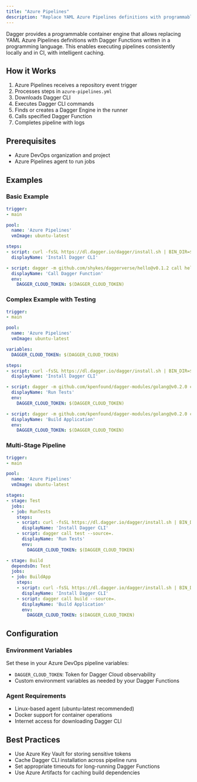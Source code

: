 ```yaml
---
title: "Azure Pipelines"
description: "Replace YAML Azure Pipelines definitions with programmable Dagger Functions"
---
```


Dagger provides a programmable container engine that allows replacing YAML Azure Pipelines definitions with Dagger Functions written in a programming language. This enables executing pipelines consistently locally and in CI, with intelligent caching.

## How it Works

1. Azure Pipelines receives a repository event trigger
2. Processes steps in `azure-pipelines.yml`
3. Downloads Dagger CLI
4. Executes Dagger CLI commands
5. Finds or creates a Dagger Engine in the runner
6. Calls specified Dagger Function
7. Completes pipeline with logs

## Prerequisites

- Azure DevOps organization and project
- Azure Pipelines agent to run jobs

## Examples

### Basic Example

```yaml
trigger:
- main

pool:
  name: 'Azure Pipelines'
  vmImage: ubuntu-latest

steps:
- script: curl -fsSL https://dl.dagger.io/dagger/install.sh | BIN_DIR=$HOME/.local/bin sh
  displayName: 'Install Dagger CLI'

- script: dagger -m github.com/shykes/daggerverse/hello@v0.1.2 call hello --greeting="bonjour" --name="monde"
  displayName: 'Call Dagger Function'
  env:
    DAGGER_CLOUD_TOKEN: $(DAGGER_CLOUD_TOKEN)
```

### Complex Example with Testing

```yaml
trigger:
- main

pool:
  name: 'Azure Pipelines'
  vmImage: ubuntu-latest

variables:
  DAGGER_CLOUD_TOKEN: $(DAGGER_CLOUD_TOKEN)

steps:
- script: curl -fsSL https://dl.dagger.io/dagger/install.sh | BIN_DIR=$HOME/.local/bin sh
  displayName: 'Install Dagger CLI'

- script: dagger -m github.com/kpenfound/dagger-modules/golang@v0.2.0 call test --source=.
  displayName: 'Run Tests'
  env:
    DAGGER_CLOUD_TOKEN: $(DAGGER_CLOUD_TOKEN)

- script: dagger -m github.com/kpenfound/dagger-modules/golang@v0.2.0 call build --source=.
  displayName: 'Build Application'
  env:
    DAGGER_CLOUD_TOKEN: $(DAGGER_CLOUD_TOKEN)
```

### Multi-Stage Pipeline

```yaml
trigger:
- main

pool:
  name: 'Azure Pipelines'
  vmImage: ubuntu-latest

stages:
- stage: Test
  jobs:
  - job: RunTests
    steps:
    - script: curl -fsSL https://dl.dagger.io/dagger/install.sh | BIN_DIR=$HOME/.local/bin sh
      displayName: 'Install Dagger CLI'
    - script: dagger call test --source=.
      displayName: 'Run Tests'
      env:
        DAGGER_CLOUD_TOKEN: $(DAGGER_CLOUD_TOKEN)

- stage: Build
  dependsOn: Test
  jobs:
  - job: BuildApp
    steps:
    - script: curl -fsSL https://dl.dagger.io/dagger/install.sh | BIN_DIR=$HOME/.local/bin sh
      displayName: 'Install Dagger CLI'
    - script: dagger call build --source=.
      displayName: 'Build Application'
      env:
        DAGGER_CLOUD_TOKEN: $(DAGGER_CLOUD_TOKEN)
```

## Configuration

### Environment Variables

Set these in your Azure DevOps pipeline variables:

- `DAGGER_CLOUD_TOKEN`: Token for Dagger Cloud observability
- Custom environment variables as needed by your Dagger Functions

### Agent Requirements

- Linux-based agent (ubuntu-latest recommended)
- Docker support for container operations
- Internet access for downloading Dagger CLI

## Best Practices

- Use Azure Key Vault for storing sensitive tokens
- Cache Dagger CLI installation across pipeline runs
- Set appropriate timeouts for long-running Dagger Functions
- Use Azure Artifacts for caching build dependencies